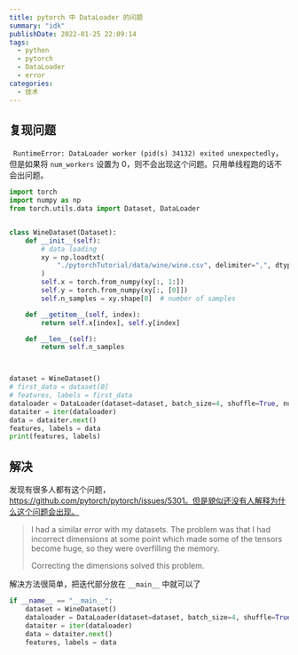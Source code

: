 ```yaml
---
title: pytorch 中 DataLoader 的问题
summary: "idk"
publishDate: 2022-01-25 22:09:14
tags:
  - python
  - pytorch
  - DataLoader
  - error
categories:
  - 技术
---
```


## 复现问题

` RuntimeError: DataLoader worker (pid(s) 34132) exited unexpectedly`，但是如果将 `num_workers` 设置为 0，则不会出现这个问题。只用单线程跑的话不会出问题。

```python
import torch
import numpy as np
from torch.utils.data import Dataset, DataLoader


class WineDataset(Dataset):
    def __init__(self):
        # data loading
        xy = np.loadtxt(
            "./pytorchTutorial/data/wine/wine.csv", delimiter=",", dtype=np.float32, skiprows=1,
        )
        self.x = torch.from_numpy(xy[:, 1:])
        self.y = torch.from_numpy(xy[:, [0]])
        self.n_samples = xy.shape[0]  # number of samples

    def __getitem__(self, index):
        return self.x[index], self.y[index]

    def __len__(self):
        return self.n_samples



dataset = WineDataset()
# first_data = dataset[0]
# features, labels = first_data
dataloader = DataLoader(dataset=dataset, batch_size=4, shuffle=True, num_workers=2)
dataiter = iter(dataloader)
data = dataiter.next()
features, labels = data
print(features, labels)
```

## 解决

发现有很多人都有这个问题，https://github.com/pytorch/pytorch/issues/5301。但是貌似还没有人解释为什么这个问题会出现。

> I had a similar error with my datasets.
> The problem was that I had incorrect dimensions at some point which made some of the tensors become huge, so they were overfilling the memory.
>
> Correcting the dimensions solved this problem.

解决方法很简单，把迭代部分放在 `__main__` 中就可以了

```python
if __name__ == "__main__":
    dataset = WineDataset()
    dataloader = DataLoader(dataset=dataset, batch_size=4, shuffle=True, num_workers=2)
    dataiter = iter(dataloader)
    data = dataiter.next()
    features, labels = data
```
